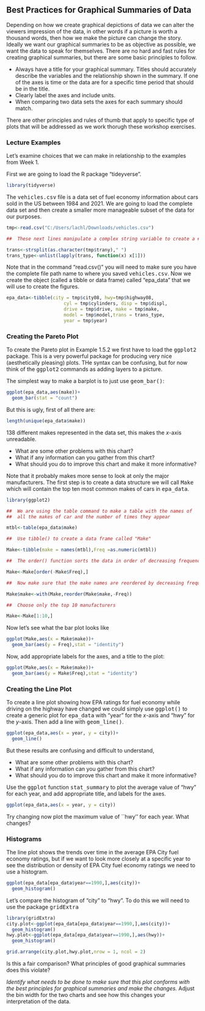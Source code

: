 ##    Best Practices for Graphical Summaries of Data

Depending on how we create graphical depictions of data we can alter the viewers impression of the data, in other words if a picture is worth a thousand words, then how we make the picture can change the story.  Ideally we want our graphical summaries to be as objective as possible, we want the data to speak for themselves.  There are no hard and fast rules for creating graphical summaries, but there are some basic principles to follow.  

* Always have a title for your graphical summary. Titles should accurately describe the variables and the relationship shown in the summary.  If one of the axes is time or the data are for a specific time period that should be in the title. 
* Clearly label the axes and include units.
* When comparing two data sets the axes for each summary should match. 

There are other principles and rules of thumb that apply to specific type of plots that will be addressed as we work thorugh these workshop exercises. 

###   Lecture Examples  
Let's examine choices that we can make in relationship to the examples from Week 1. 

First we are going to load the R package "tideyverse".  
```r
library(tidyverse)
```
The <tt>vehicles.csv</tt> file is a data set of fuel economy information about cars sold in the US between 1984 and 2021. We are going to load the complete data set and then create a smaller more manageable subset of the data for our purposes. 
```r

tmp<-read.csv("C:/Users/lachl/Downloads/vehicles.csv")

##  These next lines manipulate a complex string variable to create a ##  simpler variable.

trans<-strsplit(as.character(tmp$trany)," ")
trans_type<-unlist(lapply(trans, function(x) x[1]))
```
Note that in the command "read.csv()" you will need to make sure you have the complete file path name to where you saved <tt>vehicles.csv</tt>.
Now we create the object (called a tibble or data frame) called "epa_data" that we will use to create the figures.
```r
epa_data<-tibble(city = tmp$city08, hwy=tmp$highway08,
                     cyl = tmp$cylinders, disp = tmp$displ, 
                     drive = tmp$drive, make = tmp$make, 
                     model = tmp$model,trans = trans_type, 
                     year = tmp$year)
```
###   Creating the Pareto Plot 
To create the Pareto plot in Example 1.5.2 we first have to load the <tt>ggplot2</tt> package.  This is a very powerful package for producing very nice (aesthetically pleasing) plots. THe syntax can be confusing, but for now think of the <tt>ggplot2</tt> commands as adding layers to a picture. 

The simplest way to make a barplot is to just use <tt>geom_bar()</tt>:

```r
ggplot(epa_data,aes(make))+
  geom_bar(stat = "count")
```

But this is ugly, first of all there are:

```r
length(unique(epa_data$make))
```
138 different makes represented in the data set, this makes the $x$-axis unreadable.

* What are some other problems with this chart?
* What if any information can you gather from this chart?
* What should you do to improve this chart and make it more informative?

Note that it probably makes more sense to look at only the major manufacturers.
The first step is to create a data structure we will call <tt>Make</tt> which will contain the top ten most common makes of cars in <tt>epa_data</tt>.

```r
library(ggplot2)

##  We are using the table command to make a table with the names of 
##  all the makes of car and the number of times they appear 

mtbl<-table(epa_data$make)

##  Use tibble() to create a data frame called "Make"

Make<-tibble(make = names(mtbl),Freq =as.numeric(mtbl))

##  The order() function sorts the data in order of decreasing frequency

Make<-Make[order(-Make$Freq),]

##  Now make sure that the make names are reordered by decreasing frequency

Make$make<-with(Make,reorder(Make$make,-Freq))

##  Choose only the top 10 manufacturers

Make<-Make[1:10,]

```
Now let's see what the bar plot looks like
```r
ggplot(Make,aes(x = Make$make))+
  geom_bar(aes(y = Freq),stat = "identity")
```

Now, add appropriate labels for the axes, and a title to the plot:

```r

ggplot(Make,aes(x = Make$make))+
  geom_bar(aes(y = Make$Freq),stat = "identity")
```

###   Creating the Line Plot
To create a line plot showing how EPA ratings for fuel economy while driving on the highway have changed we could simply use <tt>ggplot()</tt> to create a generic plot for <tt>epa_data</tt> with "year" for the $x$-axis and "hwy" for the $y$-axis. Then add a line with <tt>geom_line()</tt>.
```r
ggplot(epa_data,aes(x = year, y = city))+
  geom_line()
```
But these results are confusing and difficult to understand, 

* What are some other problems with this chart?
* What if any information can you gather from this chart?
* What should you do to improve this chart and make it more informative?

Use the <tt>ggplot</tt> function <tt>stat_summary</tt> to plot the average value of "hwy" for each year, and add appropriate title, and labels for the axes.
```r
ggplot(epa_data,aes(x = year, y = city))
```

Try changing now plot the maximum value of ``hwy'' for each year.  What changes?

###   Histograms

The line plot shows the trends over time in the average EPA City fuel economy ratings, but if we want to look more closely at a specific year to see the distribution or density of EPA City fuel economy ratings we need to use a histogram.  

```r
ggplot(epa_data[epa_data$year==1990,],aes(city))+
  geom_histogram()
```

Let's compare the histogram of "city" to "hwy".  To do this we will need to use the package <tt>gridExtra</tt>
```r
library(gridExtra)
city.plot<-ggplot(epa_data[epa_data$year==1990,],aes(city))+
  geom_histogram()
hwy.plot<-ggplot(epa_data[epa_data$year==1990,],aes(hwy))+
  geom_histogram()

grid.arrange(city.plot,hwy.plot,nrow = 1, ncol = 2)
```
Is this a fair comparison? What principles of good graphical summaries does this violate?

*Identify what needs to be done to make sure that this plot conforms with the best principles for graphical summaries and make the changes.
* Adjust the bin width for the two charts and see how this changes your interpretation of the data. 
